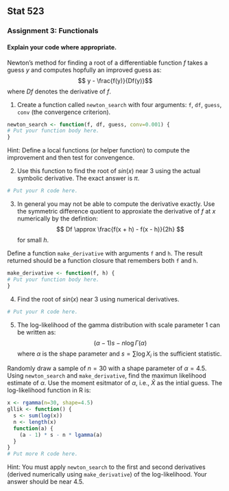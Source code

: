 Stat 523
--------

### Assignment 3: Functionals

#### Explain your code where appropriate.

Newton's method for finding a root of a differentiable function $f$ takes a guess $y$ and computes hopfully an improved guess as:
$$ y - \frac{f(y)}{Df(y)}$$
where $Df$ denotes the derivative of $f$.

1. Create a function called `newton_search` with four arguments: `f`, `df`, `guess`, `conv` (the convergence criterion).
```r
newton_search <- function(f, df, guess, conv=0.001) {
# Put your function body here.
}
```
Hint: Define a local functions (or helper function) to compute the improvement and then test for convengence.

2. Use this function to find the root of $sin(x)$ near 3 using the actual symbolic derivative. The exact answer is $\pi$.
```r
# Put your R code here.
```

3. In general you may not be able to compute the derivative exactly. Use the symmetric difference quotient to approxiate the derivative of $f$ at $x$ numerically by the defintion:
$$ Df \approx \frac{f(x + h) - f(x - h)}{2h} $$
for small $h$.

Define a function `make_derivative` with arguments `f` and `h`. The result returned should be a function closure that remembers both `f` and `h`.
```r
make_derivative <- function(f, h) {
# Put your function body here.
}
```

4. Find the root of $sin(x)$ near 3 using numerical derivatives. 
```r
# Put your R code here.
```

5. The log-likelihood of the gamma distribution with scale parameter 1 can be written as:
$$ (\alpha -1)s -n\log\Gamma(\alpha) $$
where $\alpha$ is the shape parameter and $s = \sum \log X_i$ is the sufficient statistic.

Randomly draw a sample of $n = 30$ with a shape parameter of $\alpha = 4.5$. Using `newton_search` and `make_derivative`, find the maximun likelihood estimate of $\alpha$. Use the moment esitmator of $\alpha$, i.e., $\bar X$ as the intial guess. The log-likelihood function in R is:
```r
x <- rgamma(n=30, shape=4.5)
gllik <- function() {
  s <- sum(log(x))
  n <- length(x)
  function(a) {
    (a - 1) * s - n * lgamma(a)
  }
}
# Put more R code here.
```
Hint: You must apply `newton_search` to the first and second derivatives (derived numerically using `make_derivative`) of the log-likelihood. Your answer should be near 4.5.




